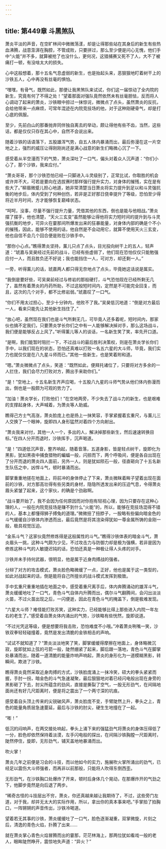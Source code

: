 ```yaml
---
---
---
```

title: 第449章 斗黑煞队
---



萧炎平淡的声音，在空旷林间中微微荡漾，却是让得那些站在其身后的新生有些热血沸腾，战意澎湃在胸腔，不管成败，只要拼过，那么至少便是问心无愧，他们手中“火能”并不多，就算被抢了也没什么，更何况，这猎捕赛又死不了人，大不了被痛打一顿，有没啥太大的损失。

心中这般想着，那十五名气息虚弱的新生，也是抬起头来，恶狠狠地盯着树干上的沙铁五人，心中再没有丝毫的惧怕。

“嘿嘿，有骨气，既然如此，那便让我黑煞队来试试，你们这一届惊动了全内院的新生，究竟有何了不得之处！”望着那面对强队竟然依然未有丝毫胆怯，反而将人心调动了起来的萧炎，沙铁眼中掠过一抹惊诧，微微点了点头，虽然萧炎的反抗，会给他带来一点麻烦，可常年混迹在内院竞技场的他，对于这种刚硬骨气，却是打心底的佩服。

至少，先前白山的那番抛弃同伴独自离去的举动，颇让得他有些不齿，当然，这些话，都是仅仅只存在其心中，自然不会说出来。

随着沙铁的话语落下，五股雄浑气势，自五人体内暴涌而出，最后弥漫在这一片空地之上，强烈的威压让得刚刚尚还是满心战意的新生们略微心沉了一下。

感受着从半空漫而下的气势，萧炎深吐了一口气，偏头对着众人沉声道：“你们小心了，那个沙铁，我来应付。”

“萧炎哥哥，那个沙铁恐怕已经一只脚进入斗灵级别了，正常比试，你取胜的机会或许并不大，可若是要向在选拔赛时那样强行提升实力，对身体的摧残，实在是有些大了。”柳眉微蹙儿担心地道，她非常清楚当日萧炎将实力提升到足以和斗灵强抗衡的地步后，体内受到了何种创伤，若非是正好那日侥幸提升了等级，恐怕至少得将近半月时间，方才能够恢复巅峰状态。

“呵呵，没事，尽量不强行提升力量，凭借其他的东西，倒也是能与他相战。”萧炎摆了摆手，他也清楚，“天火三玄变”虽然能够让得他将实力短时间的提升到与斗灵强抗衡的地步，可异火在霎那间所爆发出来的狂暴能量，对身体内部的确是个不小的摧残，因此，能够不使用的话，他自然是不会动用它，就算不使用天火三玄变，他也自信不会几个回合便是败在沙铁手中。

“那你小心点。”瞧得萧炎坚持，薰儿只点了点头，目光投向树干上的五人，轻声道：“琥嘉与吴昊经过先前的战斗，已经有些虚弱了，他们现在恐怕仅仅只能勉强应付一人，而且胜负还不好说；我也能挡住一人，可对方，却还剩一人。”

一旁，听得薰儿的话，琥嘉两人都只得无奈地点了点头，毕竟她这话说是属实。

“我倒是要好些，可吴昊前经过与修岩的那般硬打，斗气恐怕现在已经所剩无几了，虽然有着萧炎的丹药所助，不过这般短时间内，定然是不可能完全回复，而且，这次的几个对手，都不比修岩弱。”琥嘉叹了一口气。

“你们不用太过担心，至少十分钟内，他败不了我。”吴昊低沉地道：“倒是对方最后一人，看来只能先让其他新生挡住了。”

“放心吧，虽然现在我们也是斗气所剩无几，可毕竟人还多着呢，短时间内，那家伙也搞不定我们，只要萧炎学长你们之中有一人能够解决掉对手，那么这场战斗，我们便是能够反占上风了。”听得薰儿等人的谈话，一名新生笑了笑，率先开口道。

“是啊，我们能暂时阻拦一下，不过战斗的最后胜利决策权，则是在萧炎学长你们手中，以我们现在的状态，恐怕还真难以打败一名五六星的大斗师，毕竟，我们实力也就仅仅是在八九星斗师而已。”其他一些新生，也是笑着附和道。

“嗯。”萧炎微微点了点头，笑道：“既然如此，便拜托诸位了，只要将对方多余的一人拦住，我们会尽力打败对方，腾出手来助你们。”

“是！”空地上，十五名新生齐声应喝，十五股八九星的斗师气势从他们体内弥漫而出，倒也是一股颇为可观的势力了。

“加油！萧炎学长，打败他们！”在空地两旁，不少失去了战斗力的新生，也是艰难的支撑起身体，大声喊着，为萧炎等人助威。

瞧得己方士气高涨，萧炎脸庞上也是扬上一抹笑容，手掌紧握着玄重尺，与薰儿三人交换了一个眼神，旋即四人身形猛然对着四个方向射出。

“萧炎我来对付，其他一人一个，多出的人，解决掉那些新生，然后速速转换目标。”在四人分开而退时，沙铁挥手，沉声喝道。

“是！”四道低沉声音，整齐响起，随着音落，五道身影，皆是轻点树干，旋即化为黑影，犹如黑夜中捕食猎物的蝙蝠一般，闪掠而下，两个呼吸间，便是各自出现在了分开而退的萧炎四人面前，另外一人，则是犹如陨石一般，径直砸向了十五名新生队伍之中，凶悍斗气，顿时暴涌而出。

脚掌重重地搓在地面上，将前冲的身体停止了下来，萧炎微眯着眸子望着出现在面前的沙铁，对方那高壮得有些另类的身材，隐隐所透发出来的压迫气息，令得萧炎眉头紧皱了起来，这个家伙，的确是个劲敌啊。

“战斗要开始了，我不会因为任何原因而对你抱有轻视心理，因为只要存在这种心理的人，一般在内院竞技场是赚不到什么“火能”的，所以，能够在竞技场混得不错的人，基本上都懂得狮子搏兔的道理。”微微扭了扭脖子，一股略有些偏向暗金色的斗气缓缓自沙铁体内渗透而出，最后竟然是将其渲染得犹如一尊金属所铸的金刚一般，极具视觉压迫。

“金系斗气？这家伙竟然修炼得是这般属性的斗气。”瞧得沙铁体表的暗金斗气，萧炎眉头一挑，这种斗气颇为少见，不过攻击力与防御力却是极为强横，若非是因为修炼这种斗气的人敏捷迟钝的话，恐怕还真是一种极让得人头疼的对手。

沙铁并未手持何武器，很明显，他是属于近身肉搏战的强者。

分辩了对方的攻击模式，萧炎脸色略微缓了一点，正好，他也是属于这一类型的，如此对战起来的话，倒是能将自己所擅长的战斗模式发挥到极致。

手中玄重尺重重地插在地面之中，感受着重尺离手后，体内奔腾涌动的雄浑斗气，萧炎缓缓地吐了一口气，青色斗气自体内升腾而出，偶尔斗气翻腾间，会闪出淡淡火苗，不过火苗出现之后，一闪便逝，因此在青色斗气的掩盖下，倒是极难发现。

“六星大斗师？难怪能打败苏笑，这种实力，已经能够比得上那些进入内院一年左右的老生了。”感受着自萧炎体内涌出的气势，沙铁略有些恍然，旋即说道。

“不过光凭这等级，便是想要将我击败，恐怕难度不小哦。”冲着萧炎咧嘴一笑，沙铁双拳轻轻碰撞着，竟然是发出清脆的金铁相击的声响。

“试试不就知道了？”萧炎淡淡地笑了笑，脚掌缓缓得摩擦在地面上，身体略微沉寂，旋即犹如上弦的弓箭一般，陡然绷紧了起来，脚后跟一落地，青色斗气在脚掌处暴涌而出，随着一道清脆的能量炸响声响起，萧炎的身形化为一道模糊黑影，转瞬间，欺进了沙铁。

瞧得萧炎竟然采取近身肉搏的方式，沙铁脸庞涌上一抹冷笑，硕大的拳头紧紧而握，手肘一拐，暗金色的斗气急速凝聚，最后狠狠地对着已经闪电般出现在身旁的黑影砸了下去，肘尖所蕴含的劲风，直接是撕裂了空气，一股无形劲气，在间隔地面尚还有好几尺距离时，便是将之震出了一个两寸深的坑痕。

感受着自头顶上传来的尖锐破风声，萧炎脸庞不变，手臂陡然上升，拳头之上，青色的能量角质层急速蔓延，最后与沙铁的肘尖，硬生生地撞在了一起。

“嘭！”

低沉的闷响声，在两交接处响起，拳头上涌下来的强猛劲气将萧炎的身体压得低了一分，脸色却依然保持着淡漠，左手闪电般的探出，在间隔沙铁胸膛一尺距离时，陡然停住，旋即，无形劲气，铺天盖地地暴涌而出。

吹火掌！

萧炎几年之前便是习会的斗技，而以他如今的实力，施展吹火掌所涌出的劲气，已经足以震伤大斗师强者，而再非以前那般，只能将人吹得东倒西歪。

无形劲气，在沙铁胸口处爆炸了开来，顿时后身体几个晃动，在那爆炸开的气劲之下，他脚步竟然是向后退了两步。

“稀奇古怪的斗技层出不穷，萧炎，你还真越来越让我期待了，不过，这些旁门左道，对于我，却并无太大的实际作用，所以，拿出你的真本事来吧。”手掌拍了拍胸口，一阵锵锵的声音传出，沙铁冷喝道。

望着若无其事的沙铁，萧炎缓缓吐了一口气，脸色逐渐凝重，双掌微旋，片刻之后，清逸的青色火焰，扑腾了出来……

就在萧炎掌心青色火焰冒腾而出的霎那，茫茫林海上，那两位犹如看戏一般的老人，眼眸陡然睁开，震惊地失声道：“异火？”